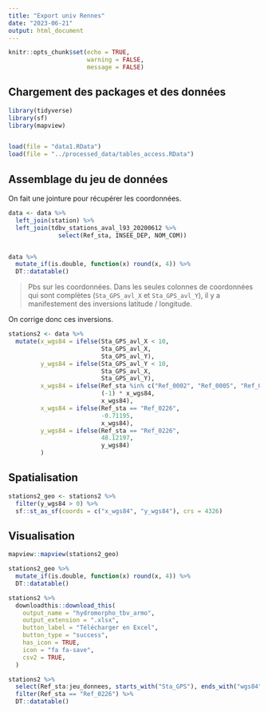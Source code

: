 ```yaml
---
title: "Export univ Rennes"
date: "2023-06-21"
output: html_document
---
```


```r
knitr::opts_chunk$set(echo = TRUE,
                      warning = FALSE,
                      message = FALSE)
```

## Chargement des packages et des données

```r
library(tidyverse)
library(sf)
library(mapview)


load(file = "data1.RData")
load(file = "../processed_data/tables_access.RData")
```

## Assemblage du jeu de données

On fait une jointure pour récupérer les coordonnées.

```r
data <- data %>% 
  left_join(station) %>% 
  left_join(tdbv_stations_aval_l93_20200612 %>% 
              select(Ref_sta, INSEE_DEP, NOM_COM)) 


data %>% 
  mutate_if(is.double, function(x) round(x, 4)) %>% 
  DT::datatable()
```

>Pbs sur les coordonnées. Dans les seules colonnes de coordonnées qui sont complètes (`Sta_GPS_avl_X` et `Sta_GPS_avl_Y`), il y a manifestement des inversions latitude / longitude.

On corrige donc ces inversions.

```r
stations2 <- data %>% 
  mutate(x_wgs84 = ifelse(Sta_GPS_avl_X < 10,
                          Sta_GPS_avl_X,
                          Sta_GPS_avl_Y),
         y_wgs84 = ifelse(Sta_GPS_avl_Y < 10,
                          Sta_GPS_avl_X,
                          Sta_GPS_avl_Y),
         x_wgs84 = ifelse(Ref_sta %in% c("Ref_0002", "Ref_0005", "Ref_0146"),
                          (-1) * x_wgs84,
                          x_wgs84),
         x_wgs84 = ifelse(Ref_sta == "Ref_0226",
                          -0.71195,
                          x_wgs84),
         y_wgs84 = ifelse(Ref_sta == "Ref_0226",
                          48.12197,
                          y_wgs84)
         )  
```

## Spatialisation

```r
stations2_geo <- stations2 %>% 
  filter(y_wgs84 > 0) %>% 
  sf::st_as_sf(coords = c("x_wgs84", "y_wgs84"), crs = 4326)
```

## Visualisation

```r
mapview::mapview(stations2_geo)
```

```r
stations2_geo %>% 
  mutate_if(is.double, function(x) round(x, 4)) %>% 
  DT::datatable()
```

```r
stations2 %>%
  downloadthis::download_this(
    output_name = "hydromorpho_tbv_armo",
    output_extension = ".xlsx",
    button_label = "Télécharger en Excel",
    button_type = "success",
    has_icon = TRUE,
    icon = "fa fa-save",
    csv2 = TRUE,
  )
```

```r
stations2 %>% 
  select(Ref_sta:jeu_donnees, starts_with("Sta_GPS"), ends_with("wgs84")) %>% 
  filter(Ref_sta == "Ref_0226") %>% 
  DT::datatable()
```

